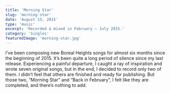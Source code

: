 ```yaml
---
title: 'Morning Star'
slug: 'morning-star'
date: 'August 15, 2015'
type: 'music'
excerpt: 'Recorded & mixed in February — July 2015.'
category: 'Singles'
featuredImage: 'morning-star.jpg'
---
```


I’ve been composing new Boreal Heights songs for almost six months since the
beginning of 2015. It’s been quite a long period of silence since my last
release. Experiencing a painful departure, I caught a ray of inspiration and
wrote seven original songs, but in the end, I decided to record only two of
them. I didn’t feel that others are finished and ready for publishing. But those
two, “Morning Star” and “Back in February”, I felt like they are completed, and
there’s nothing to add.
